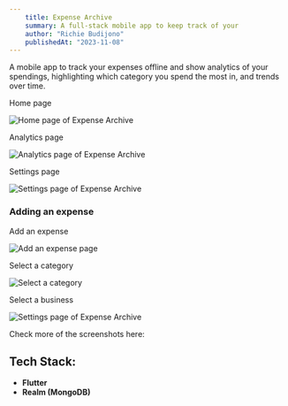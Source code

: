 ```yaml
---
    title: Expense Archive
    summary: A full-stack mobile app to keep track of your 
    author: "Richie Budijono"
    publishedAt: "2023-11-08"
---
```


A mobile app to track your expenses offline and show analytics of your spendings, highlighting which category you spend the most in, and trends over time.

<div className="flex flex-wrap gap-4"> 
    <div>
        <p>Home page</p>
        <img src ="https://raw.githubusercontent.com/Salvist/expense_archive/refs/heads/master/screenshots/home_page.png" alt="Home page of Expense Archive" />
    </div>
    <div>
        <p>Analytics page</p>
        <img src ="https://raw.githubusercontent.com/Salvist/expense_archive/refs/heads/master/screenshots/analytics_page.png" alt="Analytics page of Expense Archive"/>
    </div>
    <div>
        <p>Settings page</p>
        <img src ="https://raw.githubusercontent.com/Salvist/expense_archive/refs/heads/master/screenshots/settings_page.png" alt="Settings page of Expense Archive"/>
    </div>
</div>

### Adding an expense

<div className="flex flex-wrap gap-4"> 
    <div>
        <p>Add an expense</p>
        <img src ="https://raw.githubusercontent.com/Salvist/expense_archive/refs/heads/master/screenshots/add_expense_1.png" alt="Add an expense page" />
    </div>
    <div>
        <p>Select a category</p>
        <img src ="https://raw.githubusercontent.com/Salvist/expense_archive/refs/heads/master/screenshots/add_expense_2.png" alt="Select a category"/>
    </div>
    <div>
        <p>Select a business</p>
        <img src ="https://raw.githubusercontent.com/Salvist/expense_archive/refs/heads/master/screenshots/add_expense_3.png" alt="Settings page of Expense Archive"/>
    </div>
</div>

Check more of the screenshots here:
<GithubLogo href="https://github.com/Salvist/expense_archive/tree/master/screenshots" />

## Tech Stack:
- **Flutter**
- **Realm (MongoDB)**